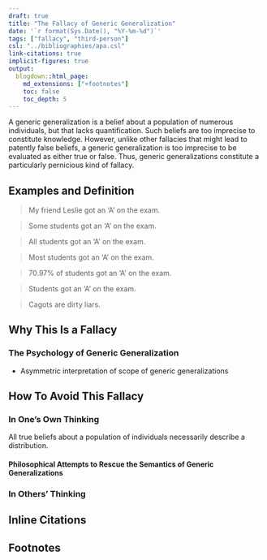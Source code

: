 ```yaml
---
draft: true
title: "The Fallacy of Generic Generalization"
date: '`r format(Sys.Date(), "%Y-%m-%d")`'
tags: ["fallacy", "third-person"]
csl: "../bibliographies/apa.csl"
link-citations: true
implicit-figures: true
output:
  blogdown::html_page:
    md_extensions: ["+footnotes"]
    toc: false
    toc_depth: 5
---
```



A generic generalization is a belief about a population of numerous individuals, but that lacks quantification. Such beliefs are too imprecise to constitute knowledge. However, unlike other fallacies that might lead to patently false beliefs, a generic generalization is too imprecise to be evaluated as either true or false. Thus, generic generalizations constitute a particularly pernicious kind of fallacy.


<!--more-->


## Examples and Definition

> My friend Leslie got an 'A' on the exam.

> Some students got an 'A' on the exam.

> All students got an 'A' on the exam.

> Most students got an 'A' on the exam.

> 70.97% of students got an 'A' on the exam.

> Students got an 'A' on the exam.

> Cagots are dirty liars.


## Why This Is a Fallacy


### The Psychology of Generic Generalization

* Asymmetric interpretation of scope of generic generalizations


## How To Avoid This Fallacy


### In One's Own Thinking

All true beliefs about a population of individuals necessarily describe a distribution.


#### Philosophical Attempts to Rescue the Semantics of Generic Generalizations


### In Others' Thinking


## Inline Citations

::: {#refs}
:::


## Footnotes
